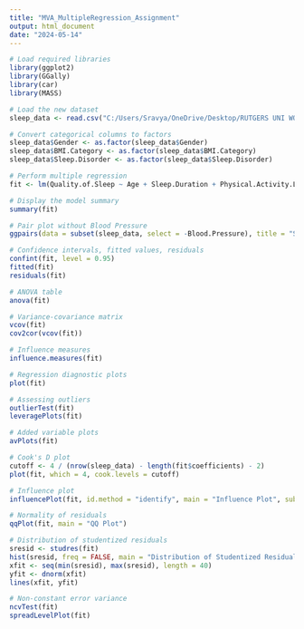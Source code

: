 ---
title: "MVA_MultipleRegression_Assignment"
output: html_document
date: "2024-05-14"
---

```{r}
# Load required libraries
library(ggplot2)
library(GGally)
library(car)
library(MASS)

# Load the new dataset
sleep_data <- read.csv("C:/Users/Sravya/OneDrive/Desktop/RUTGERS UNI WORK (ALL)/MULLTIVARIATE ANALYSIS/HW1/Sleep_health_and_lifestyle_dataset.csv")

# Convert categorical columns to factors
sleep_data$Gender <- as.factor(sleep_data$Gender)
sleep_data$BMI.Category <- as.factor(sleep_data$BMI.Category)
sleep_data$Sleep.Disorder <- as.factor(sleep_data$Sleep.Disorder)

# Perform multiple regression
fit <- lm(Quality.of.Sleep ~ Age + Sleep.Duration + Physical.Activity.Level + Stress.Level + Heart.Rate + Daily.Steps + Gender + BMI.Category + Sleep.Disorder, data = sleep_data)

# Display the model summary
summary(fit)

# Pair plot without Blood Pressure
ggpairs(data = subset(sleep_data, select = -Blood.Pressure), title = "Sleep Health and Lifestyle Data")

# Confidence intervals, fitted values, residuals
confint(fit, level = 0.95)
fitted(fit)
residuals(fit)

# ANOVA table
anova(fit)

# Variance-covariance matrix
vcov(fit)
cov2cor(vcov(fit))

# Influence measures
influence.measures(fit)

# Regression diagnostic plots
plot(fit)

# Assessing outliers
outlierTest(fit)
leveragePlots(fit)

# Added variable plots
avPlots(fit)

# Cook's D plot
cutoff <- 4 / (nrow(sleep_data) - length(fit$coefficients) - 2)
plot(fit, which = 4, cook.levels = cutoff)

# Influence plot
influencePlot(fit, id.method = "identify", main = "Influence Plot", sub = "Circle size is proportional to Cook's Distance")

# Normality of residuals
qqPlot(fit, main = "QQ Plot")

# Distribution of studentized residuals
sresid <- studres(fit)
hist(sresid, freq = FALSE, main = "Distribution of Studentized Residuals")
xfit <- seq(min(sresid), max(sresid), length = 40)
yfit <- dnorm(xfit)
lines(xfit, yfit)

# Non-constant error variance
ncvTest(fit)
spreadLevelPlot(fit)

```

